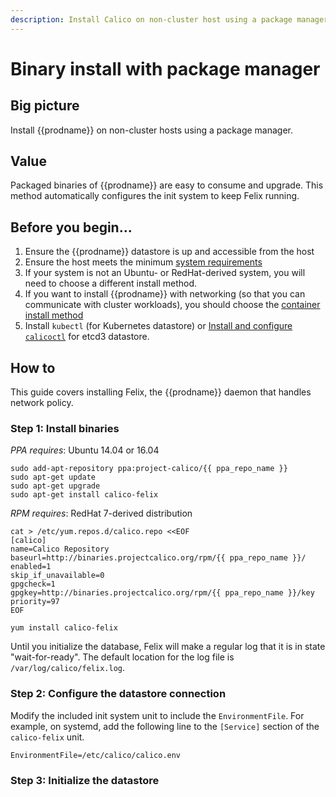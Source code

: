 ```yaml
---
description: Install Calico on non-cluster host using a package manager.
---
```


# Binary install with package manager


## Big picture

Install {{prodname}} on non-cluster hosts using a package manager.

## Value

Packaged binaries of {{prodname}} are easy to consume and upgrade. This method automatically configures the init system to keep Felix running.

## Before you begin...

1. Ensure the {{prodname}} datastore is up and accessible from the host
1. Ensure the host meets the minimum [system requirements](../requirements.mdx)
1. If your system is not an Ubuntu- or RedHat-derived system, you will need to choose a different install method.
1. If you want to install {{prodname}} with networking (so that you can communicate with cluster workloads), you should choose the [container install method](container.mdx)
1. Install `kubectl` (for Kubernetes datastore) or [Install and configure `calicoctl`](../../../operations/calicoctl/index.mdx) for etcd3 datastore.

## How to

This guide covers installing Felix, the {{prodname}} daemon that handles network policy.

### Step 1: Install binaries

_PPA requires_: Ubuntu 14.04 or 16.04

    sudo add-apt-repository ppa:project-calico/{{ ppa_repo_name }}
    sudo apt-get update
    sudo apt-get upgrade
    sudo apt-get install calico-felix

_RPM requires_: RedHat 7-derived distribution

    cat > /etc/yum.repos.d/calico.repo <<EOF
    [calico]
    name=Calico Repository
    baseurl=http://binaries.projectcalico.org/rpm/{{ ppa_repo_name }}/
    enabled=1
    skip_if_unavailable=0
    gpgcheck=1
    gpgkey=http://binaries.projectcalico.org/rpm/{{ ppa_repo_name }}/key
    priority=97
    EOF

    yum install calico-felix

Until you initialize the database, Felix will make a regular log that it
is in state "wait-for-ready". The default location for the log file is
`/var/log/calico/felix.log`.

### Step 2: Configure the datastore connection

<EnvironmentFile
  nodecontainer='{{nodecontainer}}'
  target='felix'
/>

Modify the included init system unit to include the `EnvironmentFile`. For example, on systemd, add the following line to the `[Service]` section of the `calico-felix` unit.

```
EnvironmentFile=/etc/calico/calico.env
```

### Step 3: Initialize the datastore

<FelixInitDatastore />
